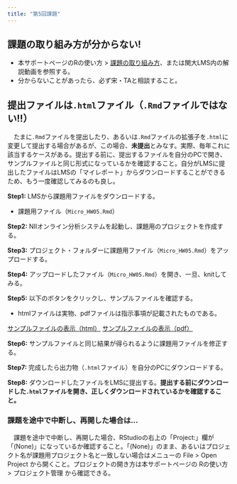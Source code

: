 ```yaml
---
title: "第5回課題"
---
```


:::{.callout-important}
## 課題の取り組み方が分からない!

* 本サポートページのRの使い方 > [課題の取り組み方](../intro/homework.qmd)、または関大LMS内の解説動画を参照する。
* 分からないことがあったら、必ず宋・TAと相談すること。
:::


:::{.callout-important}
## 提出ファイルは`.html`ファイル（`.Rmd`ファイルではない!!）

　たまに`.Rmd`ファイルを提出したり、あるいは`.Rmd`ファイルの拡張子を`.html`に変更して提出する場合があるが、この場合、**未提出**とみなす。実際、毎年これに該当するケースがある。提出する前に、提出するファイルを自分のPCで開き、サンプルファイルと同じ形式になっているかを確認すること。自分がLMSに提出したファイルはLMSの「マイレポート」からダウンロードすることができるため、もう一度確認してみるのも良し。
:::

**Step1:** LMSから課題用ファイルをダウンロードする。

* 課題用ファイル（`Micro_HW05.Rmd`）

**Step2:** NIIオンライン分析システムを起動し、課題用のプロジェクトを作成する。

**Step3:** プロジェクト・フォルダーに課題用ファイル（`Micro_HW05.Rmd`）をアップロードする。

**Step4:** アップロードしたファイル（`Micro_HW05.Rmd`）を開き、一旦、knitしてみる。

**Step5:** 以下のボタンをクリックし、サンプルファイルを確認する。

* htmlファイルは実物、pdfファイルは指示事項が記載されたものである。

<a href="Data/Micro_HW05_Sample.html" class="btn btn-primary btn-sm" target="_blank" role="button"><i class="bi bi-window"></i> サンプルファイルの表示（html）</a> <a href="Data/Micro_HW05_Sample.pdf" class="btn btn-primary btn-sm" target="_blank" role="button"><i class="bi bi-window"></i> サンプルファイルの表示（pdf）</a>

**Step6:** サンプルファイルと同じ結果が得られるように課題用ファイルを修正する。

**Step7:** 完成したら出力物（`.html`ファイル）を自分のPCにダウンロードする。

**Step8:** ダウンロードしたファイルをLMSに提出する。**提出する前にダウンロードした`.html`ファイルを開き、正しくダウンロードされているかを確認すること。**

:::{.callout-important}
### 課題を途中で中断し、再開した場合は...

　課題を途中で中断し、再開した場合、RStudioの右上の「Project:」欄が「(None)」になっているか確認すること。「(None)」のまま、あるいはプロジェクト名が課題用プロジェクト名と一致しない場合はメニューの File > Open Project から開くこと。プロジェクトの開き方は本サポートページの Rの使い方 > プロジェクト管理 から確認できる。
:::